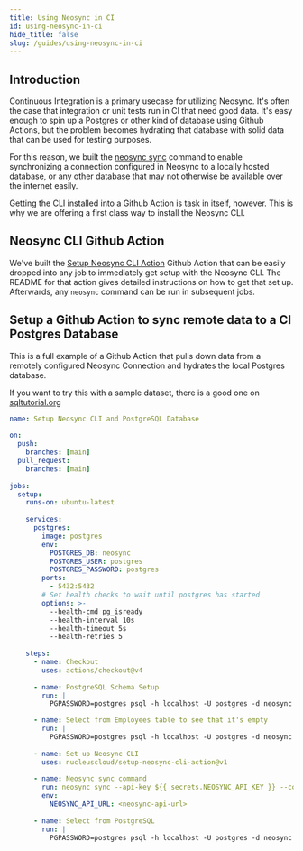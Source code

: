```yaml
---
title: Using Neosync in CI
id: using-neosync-in-ci
hide_title: false
slug: /guides/using-neosync-in-ci
---
```



## Introduction

Continuous Integration is a primary usecase for utilizing Neosync. It's often the case that integration or unit tests run in CI that need good data.
It's easy enough to spin up a Postgres or other kind of database using Github Actions, but the problem becomes hydrating that database with solid data that can be used for testing purposes.

For this reason, we built the [neosync sync](../cli/sync.mdx) command to enable synchronizing a connection configured in Neosync to a locally hosted database, or any other database that may not otherwise be available over the internet easily.

Getting the CLI installed into a Github Action is task in itself, however. This is why we are offering a first class way to install the Neosync CLI.

## Neosync CLI Github Action

We've built the [Setup Neosync CLI Action](https://github.com/nucleuscloud/setup-neosync-cli-action) Github Action that can be easily dropped into any job to immediately get setup with the Neosync CLI.
The README for that action gives detailed instructions on how to get that set up. Afterwards, any `neosync` command can be run in subsequent jobs.

## Setup a Github Action to sync remote data to a CI Postgres Database

This is a full example of a Github Action that pulls down data from a remotely configured Neosync Connection and hydrates the local Postgres database.

If you want to try this with a sample dataset, there is a good one on [sqltutorial.org](https://www.sqltutorial.org/sql-sample-database/)

```yaml
name: Setup Neosync CLI and PostgreSQL Database
​
on:
  push:
    branches: [main]
  pull_request:
    branches: [main]
​
jobs:
  setup:
    runs-on: ubuntu-latest
​
    services:
      postgres:
        image: postgres
        env:
          POSTGRES_DB: neosync
          POSTGRES_USER: postgres
          POSTGRES_PASSWORD: postgres
        ports:
          - 5432:5432
        # Set health checks to wait until postgres has started
        options: >-
          --health-cmd pg_isready
          --health-interval 10s
          --health-timeout 5s
          --health-retries 5
​
    steps:
      - name: Checkout
        uses: actions/checkout@v4
​
      - name: PostgreSQL Schema Setup
        run: |
          PGPASSWORD=postgres psql -h localhost -U postgres -d neosync -f sql/create.sql

      - name: Select from Employees table to see that it's empty
        run: |
          PGPASSWORD=postgres psql -h localhost -U postgres -d neosync -c 'SELECT * from neosync.employees;'
​
      - name: Set up Neosync CLI
        uses: nucleuscloud/setup-neosync-cli-action@v1
​
      - name: Neosync sync command
        run: neosync sync --api-key ${{ secrets.NEOSYNC_API_KEY }} --connection-id <connection-uuid> --destination-driver postgres --destination-connection-url "postgresql://postgres:postgres@localhost:5432/neosync?sslmode=disable"
        env:
          NEOSYNC_API_URL: <neosync-api-url>
​
      - name: Select from PostgreSQL
        run: |
          PGPASSWORD=postgres psql -h localhost -U postgres -d neosync -c 'SELECT * from neosync.employees;'
```
